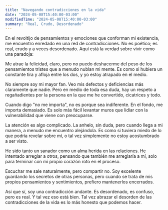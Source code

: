 ```yaml
---
title: "Navegando contradicciones en la vida"
date: "2024-05-08T15:40:00-03:00"
modifiedTime: "2024-05-08T15:40:00-03:00"
summary: "Real, Crudo, Desordenado"
---
```



En el revoltijo de pensamientos y emociones que conforman mi existencia, me encuentro enredado en una red de contradicciones. No es poético; es real, crudo y a veces desordenado. Aquí está la verdad sobre vivir como una paradoja:

Me atrae la felicidad, claro, pero no puedo deshacerme del peso de los pensamientos tristes que a menudo nublan mi mente. Es como si hubiera un constante tira y afloja entre los dos, y yo estoy atrapado en el medio.

No siempre soy mi mayor fan. Veo mis defectos y deficiencias más claramente que nadie. Pero en medio de toda esa duda, hay un respeto a regañadientes por la persona en la que me he convertido, cicatrices y todo.

Cuando digo "no me importa", no es porque sea indiferente. En el fondo, me importa demasiado. Es solo más fácil levantar muros que lidiar con la vulnerabilidad que viene con preocuparse.

La atención es algo complicado. La anhelo, sin duda, pero cuando llega a mi manera, a menudo me encuentro alejándola. Es como si tuviera miedo de lo que podría revelar sobre mí, o tal vez simplemente no estoy acostumbrado a ser visto.

He sido tanto un sanador como un alma herida en las relaciones. He intentado arreglar a otros, pensando que también me arreglaría a mí, solo para terminar con mi propio corazón roto en el proceso.

Escuchar me sale naturalmente, pero compartir no. Soy excelente guardando los secretos de otras personas, pero cuando se trata de mis propios pensamientos y sentimientos, prefiero mantenerlos encerrados.

Así que sí, soy una contradicción andante. Es desordenado, es confuso, pero es real. Y tal vez eso está bien. Tal vez abrazar el desorden de las contradicciones de la vida es lo más honesto que podemos hacer.
